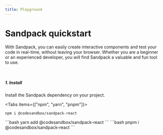 ```yaml
---
title: Playground
---
```



# Sandpack quickstart

With Sandpack, you can easily create interactive components and test your code in real-time, without leaving your browser. Whether you are a beginner or an experienced developer, you will find Sandpack a valuable and fun tool to use.

<br />

##### 1. Install

Install the Sandpack dependency on your project.

<Tabs items={["npm", "yarn", "pnpm"]}>
  <Tab>  
```shell
npm i @codesandbox/sandpack-react
```
  </Tab>

  <Tab>
```bash
yarn add @codesandbox/sandpack-react 
```
  </Tab>

  <Tab>
    ```bash
pnpm i @codesandbox/sandpack-react 
```
  </Tab>
</Tabs>


<Playground />